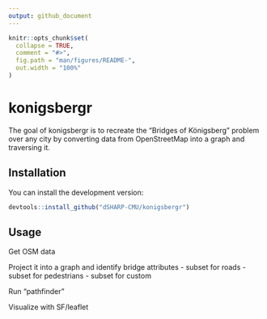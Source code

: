 ```yaml
---
output: github_document
---
```


<!-- README.md is generated from README.Rmd. Please edit that file -->

```r
knitr::opts_chunk$set(
  collapse = TRUE,
  comment = "#>",
  fig.path = "man/figures/README-",
  out.width = "100%"
)
```

# konigsbergr

The goal of konigsbergr is to recreate the "Bridges of Königsberg" problem over any city by converting data from OpenStreetMap into a graph and traversing it.

## Installation

You can install the development version:

```r
devtools::install_github("dSHARP-CMU/konigsbergr")
```

## Usage

Get OSM data

Project it into a graph and identify bridge attributes
  - subset for roads
  - subset for pedestrians
  - subset for custom
  
Run "pathfinder"

Visualize with SF/leaflet

